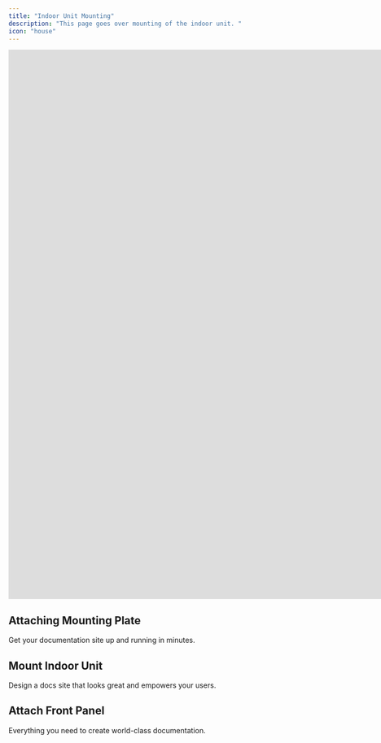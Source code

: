 ```yaml
---
title: "Indoor Unit Mounting"
description: "This page goes over mounting of the indoor unit. "
icon: "house"
---
```


<iframe width="1920" height="1080" 
    src="https://www.youtube.com/embed/-4xwvxrmSIE?si=BaW7zOjWno2JPlvL&autoplay=1&mute=1"
    title="YouTube video player" 
    frameborder="0" 
    allow="accelerometer; autoplay; clipboard-write; encrypted-media; gyroscope; picture-in-picture; web-share" 
    referrerpolicy="strict-origin-when-cross-origin" 
    allowfullscreen>
</iframe>

## Attaching Mounting Plate

Get your documentation site up and running in minutes.

## Mount Indoor Unit

Design a docs site that looks great and empowers your users.


## Attach Front Panel

Everything you need to create world-class documentation.